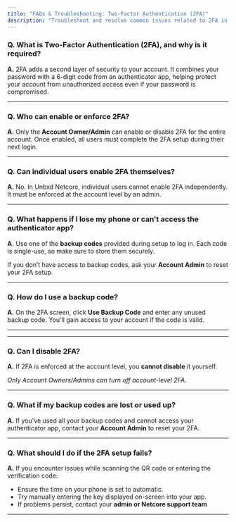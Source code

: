 ```yaml
---
title: "FAQs & Troubleshooting: Two-Factor Authentication (2FA)"
description: "Troubleshoot and resolve common issues related to 2FA in Unbxd Netcore."
---
```


### Q. What is Two-Factor Authentication (2FA), and why is it required?

**A.** 2FA adds a second layer of security to your account. It combines your password with a 6-digit code from an authenticator app, helping protect your account from unauthorized access even if your password is compromised.

---

### Q. Who can enable or enforce 2FA?

**A.** Only the **Account Owner/Admin** can enable or disable 2FA for the entire account. Once enabled, all users must complete the 2FA setup during their next login.

---

### Q. Can individual users enable 2FA themselves?

**A.** No. In Unbxd Netcore, individual users cannot enable 2FA independently. It must be enforced at the account level by an admin.

---

### Q. What happens if I lose my phone or can't access the authenticator app?

**A.** Use one of the **backup codes** provided during setup to log in. Each code is single-use, so make sure to store them securely.

If you don’t have access to backup codes, ask your **Account Admin** to reset your 2FA setup.

---

### Q. How do I use a backup code?

**A.** On the 2FA screen, click **Use Backup Code** and enter any unused backup code. You'll gain access to your account if the code is valid.

---

---

### Q. Can I disable 2FA?

**A.** If 2FA is enforced at the account level, you **cannot disable** it yourself. 

_Only Account Owners/Admins can turn off account-level 2FA._

---

### Q. What if my backup codes are lost or used up?

**A.** If you've used all your backup codes and cannot access your authenticator app, contact your **Account Admin** to reset your 2FA.

---

### Q. What should I do if the 2FA setup fails?

**A.** If you encounter issues while scanning the QR code or entering the verification code:

- Ensure the time on your phone is set to automatic.
- Try manually entering the key displayed on-screen into your app.
- If problems persist, contact your **admin or Netcore support team**

---